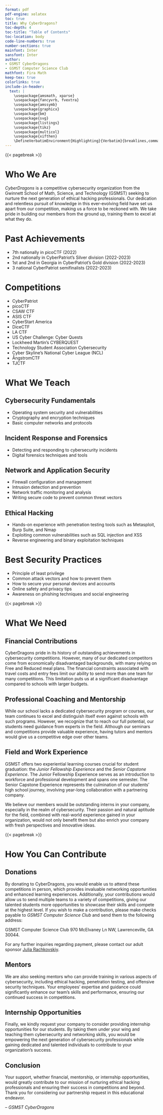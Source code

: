 ```yaml
---
format: pdf
pdf-engine: xelatex
toc: true
title: Why CyberDragons?
toc-depth: 4
toc-title: "Table of Contents"
toc-location: body
code-line-numbers: true
number-sections: true
mainfont: Inter
sansfont: Inter
author:
- GSMST CyberDragons
- GSMST Computer Science Club
mathfont: Fira Math
keep-tex: true
colorlinks: true
include-in-header:
  text: |
    \usepackage{amsmath, xparse}
    \usepackage{fancyvrb, fvextra}
    \usepackage{amssymb}
    \usepackage{graphicx}
    \usepackage{bm}
    \usepackage{svg}
    \usepackage{listings}
    \usepackage{tikz}
    \usepackage{multicol}
    \usepackage{xifthen}
    \DefineVerbatimEnvironment{Highlighting}{Verbatim}{breaklines,commandchars=\\\{\}}
---
```


{{< pagebreak >}}

# Who We Are
*CyberDragons* is a competitive cybersecurity organization from the Gwinnett School of Math, Science, and Technology (GSMST) seeking to nurture the next generation of ethical hacking professionals. Our dedication and relentless pursuit of knowledge in this ever-evolving field have set us apart from our competition, making us a force to be reckoned with. We take pride in building our members from the ground up, training them to excel at what they do.

# Past Achievements
- 7th nationally in picoCTF (2022)
- 2nd nationally in CyberPatriot's Silver division (2022-2023)
- 1st and 2nd in Georgia in CyberPatriot's Gold division (2022-2023)
- 3 national CyberPatriot semifinalists (2022-2023)

# Competitions
- CyberPatriot
- picoCTF
- CSAW CTF
- ASIS CTF
- CyberStart America
- DiceCTF
- LA CTF
- US Cyber Challenge: Cyber Quests
- Lockheed Martin's CYBERQUEST
- Technology Student Association Cybersecurity
- Cyber Skyline's National Cyber League (NCL)
- ÅngstromCTF
- TJCTF

# What We Teach

## Cybersecurity Fundamentals
- Operating system security and vulnerabilities
- Cryptography and encryption techniques
- Basic computer networks and protocols

## Incident Response and Forensics
- Detecting and responding to cybersecurity incidents
- Digital forensics techniques and tools

## Network and Application Security
- Firewall configuration and management
- Intrusion detection and prevention 
- Network traffic monitoring and analysis
- Writing secure code to prevent common threat vectors

## Ethical Hacking
- Hands-on experience with penetration testing tools such as Metasploit, Burp Suite, and Nmap
- Exploiting common vulnerabilities such as SQL injection and XSS
- Reverse engineering and binary exploitation techniques

# Best Security Practices
- Principle of least privilege
- Common attack vectors and how to prevent them
- How to secure your personal devices and accounts
- Online safety and privacy tips
- Awareness on phishing techniques and social engineering

{{< pagebreak >}}

# What We Need
## Financial Contributions
CyberDragons pride in its history of outstanding achievements in cybersecurity competitions. However, many of our dedicated competitors come from economically disadvantaged backgrounds, with many relying on Free and Reduced meal plans. The financial constraints associated with travel costs and entry fees limit our ability to send more than one team for many competitions. This limitation puts us at a significant disadvantage compared to schools with larger budgets.

## Professional Coaching and Mentorship
While our school lacks a dedicated cybersecurity program or courses, our team continues to excel and distinguish itself even against schools with such programs. However, we recognize that to reach our full potential, our students need guidance from experts in the field. Although our seminars and competitions provide valuable experience, having tutors and mentors would give us a competitive edge over other teams.

## Field and Work Experience
GSMST offers two experiential learning courses crucial for student graduation: the *Junior Fellowship Experience* and the *Senior Capstone Experience*. The Junior Fellowship Experience serves as an introduction to workforce and professional development and spans one semester. The Senior Capstone Experience represents the culmination of our students' high school journey, involving year-long collaboration with a partnering company.

We believe our members would be outstanding interns in your company, especially in the realm of cybersecurity. Their passion and natural aptitude for the field, combined with real-world experience gained in your organization, would not only benefit them but also enrich your company with fresh perspectives and innovative ideas.

{{< pagebreak >}}

# How You Can Contribute
## Donations
By donating to CyberDragons, you would enable us to attend these competitions in person, which provides invaluable networking opportunities and enhanced learning experiences. Additionally, your contributions would allow us to send multiple teams to a variety of competitions, giving our talented students more opportunities to showcase their skills and compete at the highest level. If you wish to make a contribution, please make checks payable to *GSMST Computer Science Club* and send them to the following address:

GSMST Computer Science Club
970 McElvaney Ln NW,
Lawrenceville, GA 30044.

For any further inquiries regarding payment, please contact our adult sponsor [Julia Rachkovskiy](mailto:Julia.Rachkovskiy@gcpsk12.org).

## Mentors
We are also seeking mentors who can provide training in various aspects of cybersecurity, including ethical hacking, penetration testing, and offensive security techniques. Your employees' expertise and guidance could significantly enhance our team's skills and performance, ensuring our continued success in competitions. 

## Internship Opportunities
Finally, we kindly request your company to consider providing internship opportunities for our students. By taking them under your wing and teaching them cybersecurity and networking skills, you would be empowering the next generation of cybersecurity professionals while gaining dedicated and talented individuals to contribute to your organization's success.

## Conclusion
Your support, whether financial, mentorship, or internship opportunities, would greatly contribute to our mission of nurturing ethical hacking professionals and ensuring their success in competitions and beyond. Thank you for considering our partnership request in this educational endeavor.

*-- GSMST CyberDragons*